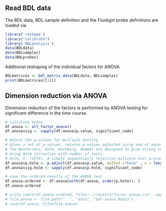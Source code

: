 <!--
%\VignetteEngine{knitr}
%\VignetteIndexEntry{BDL ANOVA}
-->

## Read BDL data
The BDL data, BDL sample definition and the Fluidigm probe definitions are loaded via
```r
library('reshape')
library("calibrate")
library('BDLanalysis')
data(BDLdata)
data(BDLsamples)
data(BDLprobes)
```

Additional reshaping of the individual factors for ANOVA
```r
BDLmatrices <- bdl_matrix_data(BDLdata, BDLsamples)
print(BDLmatrices[[1]])
```

## Dimension reduction via ANOVA
Dimension reduction of the factors is performed by ANOVA testing for significant
difference in the time course. 
```r
# calculate anova
df.anova <- all_factor_anova()
df.anova$sig <- sapply(df.anova$p.value, significant_code)

# Adjust the p-values for multiple testing
# Given a set of p-values, returns p-values adjusted using one of several methods.
# The Bonferroni, Holm, Hochberg, Hommel are designed to give strong control of the family-wise error rate. There seems no reason to use the unmodified Bonferroni correction because it is dominated by Holm's method, which is also valid under arbitrary assumptions. 
# Using Holm correction with number of tests.
# Holm, S. (1979). A simple sequentially rejective multiple test procedure. Scandinavian Journal of Statistics 6, 65–70.
df.anova$p.holm <- p.adjust(df.anova$p.value, method ="holm" , n = length(df.anova$p.value))
df.anova$sig.holm <- sapply(df.anova$p.holm, significant_code)

# save the ordered results of the ANOVA test
df.anova.ordered <- df.anova[with(df.anova, order(p.holm)), ]
df.anova.ordered

# write.table(df.anova.ordered, file="../results/factor_anova.csv", sep="\t", quote=FALSE)
# file.anova <- file.path("..", "data", "bdl-anova.Rdata")
# save(df.anova, file=file.anova)
```
